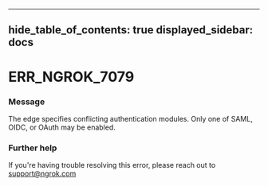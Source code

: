 

---
hide_table_of_contents: true
displayed_sidebar: docs
---


# ERR_NGROK_7079

### Message
The edge specifies conflicting authentication modules. Only one of SAML, OIDC, or OAuth may be enabled.

<ErrorDetails error="err_ngrok_7079" />



### Further help
If you're having trouble resolving this error, please reach out to [support@ngrok.com](mailto:support@ngrok.com?subject=Help%20with%20ERR_NGROK_7079)

